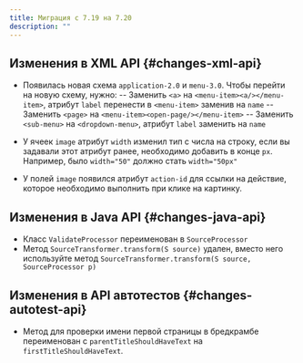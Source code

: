 ```yaml
---
title: Миграция с 7.19 на 7.20
description: ""
---
```


## Изменения в XML API {#changes-xml-api}

- Появилась новая схема `application-2.0` и `menu-3.0`.
Чтобы перейти на новую схему, нужно:
-- Заменить `<a>` на `<menu-item><a/></menu-item>`, атрибут `label` перенести в `<menu-item>` заменив на `name`
-- Заменить `<page>` на `<menu-item><open-page/></menu-item>`
-- Заменить `<sub-menu>` на `<dropdown-menu>`, атрибут `label` заменить на `name`

- У ячеек `image` атрибут `width` изменил тип с числа на строку, если вы задавали этот атрибут ранее, необходимо добавить
в конце `px`. Например, было `width="50"` должно стать `width="50px"`

- У полей `image` появился атрибут `action-id` для ссылки на действие, которое необходимо выполнить при клике на картинку.

## Изменения в Java API {#changes-java-api}

- Класс `ValidateProcessor` переименован в `SourceProcessor`
- Метод `SourceTransformer.transform(S source)` удален, вместо него используйте метод `SourceTransformer.transform(S source, SourceProcessor p)`

## Изменения в API автотестов {#changes-autotest-api}

- Метод для проверки имени первой страницы в бредкрамбе переименован с `parentTitleShouldHaveText`
на `firstTitleShouldHaveText`.
